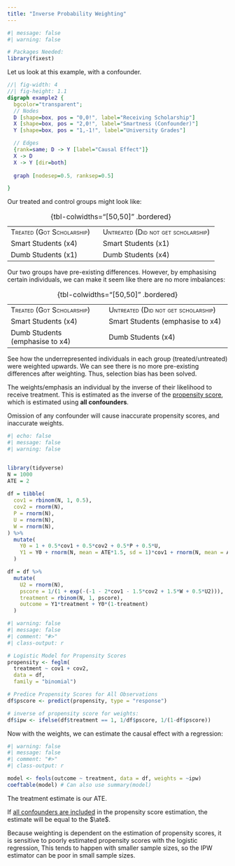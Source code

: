 ```yaml
---
title: "Inverse Probability Weighting"
---
```


```r
#| message: false
#| warning: false

# Packages Needed:
library(fixest)
```

Let us look at this example, with a confounder.

::: center-graph
```dot
//| fig-width: 4
//| fig-height: 1.1
digraph example2 {
  bgcolor="transparent";
  // Nodes
  D [shape=box, pos = "0,0!", label="Receiving Scholarship"]
  X [shape=box, pos = "2,0!", label="Smartness (Confounder)"]
  Y [shape=box, pos = "1,-1!", label="University Grades"]

  // Edges
  {rank=same; D -> Y [label="Causal Effect"]}
  X -> D
  X -> Y [dir=both]
  
  graph [nodesep=0.5, ranksep=0.5]

}
```
:::

Our treated and control groups might look like:

::: small
|                                         |                                                   |
|--------------------------------|----------------------------------------|
| [Treated (Got Scholarship)]{.smallcaps} | [Untreated (Did not get scholarship)]{.smallcaps} |
| Smart Students (x4)                     | Smart Students (x1)                               |
| Dumb Students (x1)                      | Dumb Students (x4)                                |

: {tbl-colwidths="\[50,50\]" .bordered}
:::

Our two groups have pre-existing differences. However, by emphasising certain individuals, we can make it seem like there are no more imbalances:

::: small
|                                         |                                                   |
|--------------------------------|----------------------------------------|
| [Treated (Got Scholarship)]{.smallcaps} | [Untreated (Did not get scholarship)]{.smallcaps} |
| Smart Students (x4)                     | Smart Students (emphasise to x4)                  |
| Dumb Students (emphasise to x4)         | Dumb Students (x4)                                |

: {tbl-colwidths="\[50,50\]" .bordered}
:::

::: small
See how the underrepresented individuals in each group (treated/untreated) were weighted upwards. We can see there is no more pre-existing differences after weighting. Thus, selection bias has been solved.
:::

The weights/emphasis an individual by the inverse of their likelihood to receive treatment. This is estimated as the inverse of the [propensity score](pscore.qmd), which is estimated using **all confounders**.

::: small
Omission of any confounder will cause inaccurate propensity scores, and inaccurate weights.
:::

```r
#| echo: false
#| message: false
#| warning: false


library(tidyverse)
N = 1000
ATE = 2
  
df = tibble(
  cov1 = rbinom(N, 1, 0.5),
  cov2 = rnorm(N),
  P = rnorm(N),
  U = rnorm(N), 
  W = rnorm(N),
) %>%
  mutate(
    Y0 = 1 + 0.5*cov1 + 0.5*cov2 + 0.5*P + 0.5*U,
    Y1 = Y0 + rnorm(N, mean = ATE*1.5, sd = 1)*cov1 + rnorm(N, mean = ATE/2)*(1-cov1)
  )

df = df %>%
  mutate(
    U2 = rnorm(N),
    pscore = 1/(1 + exp(-(-1 - 2*cov1 - 1.5*cov2 + 1.5*W + 0.5*U2))),
    treatment = rbinom(N, 1, pscore),
    outcome = Y1*treatment + Y0*(1-treatment)
  )
```

```r
#| warning: false
#| message: false
#| comment: "#>"
#| class-output: r

# Logistic Model for Propensity Scores
propensity <- feglm(
  treatment ~ cov1 + cov2,
  data = df,
  family = "binomial")

# Predice Propensity Scores for All Observations
df$pscore <- predict(propensity, type = "response")

# inverse of propensity score for weights:
df$ipw <- ifelse(df$treatment == 1, 1/df$pscore, 1/(1-df$pscore))
```

Now with the weights, we can estimate the causal effect with a regression:

```r
#| warning: false
#| message: false
#| comment: "#>"
#| class-output: r

model <- feols(outcome ~ treatment, data = df, weights = ~ipw)
coeftable(model) # Can also use summary(model)
```

::: small
The treatment estimate is our ATE.
:::

If [all confounders are included]{.underline} in the propensity score estimation, the estimate will be equal to the $\ate$.

Because weighting is dependent on the estimation of propensity scores, it is sensitive to poorly estimated propensity scores with the logistic regression, This tends to happen with smaller sample sizes, so the IPW estimator can be poor in small sample sizes.
